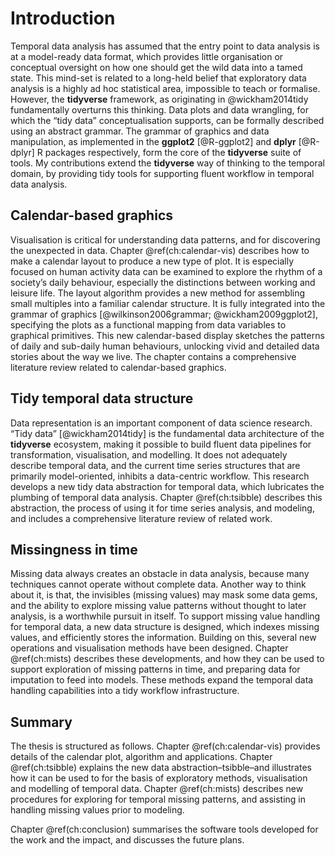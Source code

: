 # Introduction {#ch:intro}

Temporal data analysis has assumed that the entry point to data analysis is at a model-ready data format, which provides little organisation or conceptual oversight on how one should get the wild data into a tamed state. This mind-set is related to a long-held belief that exploratory data analysis is a highly ad hoc statistical area, impossible to teach or formalise. However, the **tidyverse** framework, as originating in @wickham2014tidy fundamentally overturns this thinking. Data plots and data wrangling, for which the "tidy data" conceptualisation supports, can be formally described using an abstract grammar. The grammar of graphics and data manipulation, as implemented in the **ggplot2** [@R-ggplot2] and **dplyr** [@R-dplyr] R packages respectively, form the core of the **tidyverse** suite of tools. My contributions extend the **tidyverse** way of thinking to the temporal domain, by providing tidy tools for supporting fluent workflow in temporal data analysis.

## Calendar-based graphics {#sec:calendar-vis}

Visualisation is critical for understanding data patterns, and for discovering the unexpected in data. Chapter \@ref(ch:calendar-vis) describes how to make a calendar layout to produce a new type of plot. It is especially focused on human activity data can be examined to explore the rhythm of a society's daily behaviour, especially the distinctions between working and leisure life. The layout algorithm provides a new method for assembling small multiples into a familiar calendar structure. It is fully integrated into the grammar of graphics [@wilkinson2006grammar; @wickham2009ggplot2], specifying the plots as a functional mapping from data variables to graphical primitives. This new calendar-based display sketches the patterns of daily and sub-daily human behaviours, unlocking vivid and detailed data stories about the way we live. The chapter contains a comprehensive literature review related to calendar-based graphics. 

## Tidy temporal data structure {#sec:tsibble}

Data representation is an important component of data science research. "Tidy data" [@wickham2014tidy] is the fundamental data architecture of the **tidyverse** ecosystem, making it possible to build fluent data pipelines for transformation, visualisation, and modelling. It does not adequately describe temporal data, and the current time series structures that are primarily model-oriented, inhibits a data-centric workflow. This research develops a new tidy data abstraction for temporal data, which lubricates the plumbing of temporal data analysis. Chapter \@ref(ch:tsibble) describes this abstraction, the process of using it for time series analysis, and modeling, and includes a comprehensive literature review of related work. 

## Missingness in time {#sec:mists}

Missing data always creates an obstacle in data analysis, because many techniques cannot operate without complete data. Another way to think about it, is that, the invisibles (missing values) may mask some data gems, and the ability to explore missing value patterns without thought to later analysis, is a worthwhile pursuit in itself. To support missing value handling for temporal data, a new data structure is designed, which indexes missing values, and efficiently stores the information. Building on this, several new operations and visualisation methods have been designed. Chapter \@ref(ch:mists) describes these developments, and how they can be used to support exploration of missing patterns in time, and preparing data for imputation to feed into models. These methods expand the temporal data handling capabilities into a tidy workflow infrastructure.

## Summary

The thesis is structured as follows. Chapter \@ref(ch:calendar-vis) provides details of the calendar plot, algorithm and applications. Chapter \@ref(ch:tsibble) explains the new data abstraction--tsibble--and illustrates how it can be used to for the basis of exploratory methods, visualisation and modelling of temporal data. Chapter \@ref(ch:mists) describes new procedures for exploring for temporal missing patterns, and assisting in handling missing values prior to modeling. 

Chapter \@ref(ch:conclusion) summarises the software tools developed for the work and the impact, and discusses the future plans.
